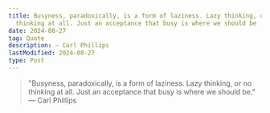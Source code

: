```yaml
---
title: Busyness, paradoxically, is a form of laziness. Lazy thinking, or no
  thinking at all. Just an acceptance that busy is where we should be
date: 2024-08-27
tag: Quote
description: — Carl Phillips
lastModified: 2024-08-27
type: Post
---
```


> "Busyness, paradoxically, is a form of laziness. Lazy thinking, or no thinking at all. Just an acceptance that busy is where we should be." — Carl Phillips
